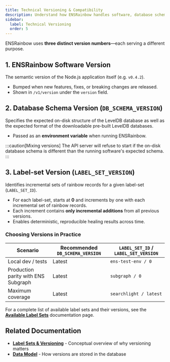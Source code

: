 ```yaml
---
title: Technical Versioning & Compatibility
description: Understand how ENSRainbow handles software, database schema, and compatibility.
sidebar:
  label: Technical Versioning
  order: 5
---
```


ENSRainbow uses **three distinct version numbers**—each serving a different purpose.

## 1. ENSRainbow Software Version
The semantic version of the Node.js application itself (e.g. `v0.4.2`).
- Bumped when new features, fixes, or breaking changes are released.
- Shown in `/v1/version` under the `version` field.

## 2. Database Schema Version (`DB_SCHEMA_VERSION`)
Specifies the expected on-disk structure of the LevelDB database as well as the expected format of the downloadable pre-built LevelDB databases.
- Passed as an **environment variable** when running ENSRainbow.

:::caution[Mixing versions]
The API server will refuse to start if the on-disk database schema is different than the running software's expected schema.
:::

## 3. Label-set Version (`LABEL_SET_VERSION`)
Identifies incremental sets of rainbow records for a given label-set (`LABEL_SET_ID`).
- For each label-set, starts at **0** and increments by one with each incremental set of rainbow records.
- Each increment contains **only incremental additions** from all previous versions.
- Enables deterministic, reproducible healing results across time.


### Choosing Versions in Practice
| Scenario | Recommended `DB_SCHEMA_VERSION` | `LABEL_SET_ID` / `LABEL_SET_VERSION` |
|----------|---------------------------------|---------------------------------------|
| Local dev / tests | Latest | `ens-test-env / 0` |
| Production parity with ENS Subgraph | Latest | `subgraph / 0` |
| Maximum coverage | Latest | `searchlight / latest` |

For a complete list of available label sets and their versions, see the **[Available Label Sets](/ensrainbow/usage/available-label-sets/)** documentation page.

## Related Documentation

- **[Label Sets & Versioning](/ensrainbow/concepts/label-sets-and-versioning/)** - Conceptual overview of why versioning matters
- **[Data Model](/ensrainbow/concepts/data-model/)** - How versions are stored in the database 
